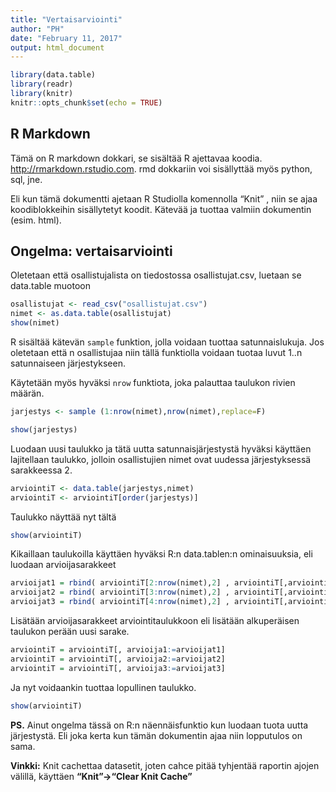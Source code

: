 ```yaml
---
title: "Vertaisarviointi"
author: "PH"
date: "February 11, 2017"
output: html_document
---
```


```r
library(data.table)
library(readr)
library(knitr)
knitr::opts_chunk$set(echo = TRUE)
```

## R Markdown

Tämä on R markdown dokkari, se sisältää R ajettavaa koodia. <http://rmarkdown.rstudio.com>.
rmd dokkariin voi sisällyttää myös python, sql, jne.

Eli kun tämä dokumentti ajetaan R Studiolla komennolla "Knit" , niin se ajaa koodiblokkeihin sisällytetyt koodit.
Kätevää ja tuottaa valmiin dokumentin (esim. html).


## Ongelma: vertaisarviointi


Oletetaan että osallistujalista on tiedostossa osallistujat.csv, luetaan se data.table muotoon
```r
osallistujat <- read_csv("osallistujat.csv")
nimet <- as.data.table(osallistujat)
show(nimet)
```

R sisältää kätevän `sample` funktion, jolla voidaan tuottaa satunnaislukuja.
Jos oletetaan että n osallistujaa niin tällä funktiolla voidaan tuotaa luvut 1..n satunnaiseen järjestykseen.

Käytetään myös hyväksi `nrow` funktiota, joka palauttaa taulukon rivien määrän.

```r
jarjestys <- sample (1:nrow(nimet),nrow(nimet),replace=F)

```

```r
show(jarjestys)
```

Luodaan uusi taulukko ja tätä uutta satunnaisjärjestystä hyväksi käyttäen lajitellaan taulukko, jolloin osallistujien nimet ovat uudessa järjestyksessä sarakkeessa 2.

```r
arviointiT <- data.table(jarjestys,nimet)
arviointiT <- arviointiT[order(jarjestys)]

```


Taulukko näyttää nyt tältä
```r
show(arviointiT)
```


Kikaillaan taulukoilla käyttäen hyväksi R:n data.tablen:n ominaisuuksia, eli luodaan arvioijasarakkeet

```r
arvioijat1 = rbind( arviointiT[2:nrow(nimet),2] , arviointiT[,arviointiT[1:1,2]])
arvioijat2 = rbind( arviointiT[3:nrow(nimet),2] , arviointiT[,arviointiT[1:2,2]])
arvioijat3 = rbind( arviointiT[4:nrow(nimet),2] , arviointiT[,arviointiT[1:3,2]])
```

Lisätään arvioijasarakkeet arviointitaulukkoon eli lisätään alkuperäisen taulukon perään uusi sarake.
```r
arviointiT = arviointiT[, arvioija1:=arvioijat1]
arviointiT = arviointiT[, arvioija2:=arvioijat2]
arviointiT = arviointiT[, arvioija3:=arvioijat3]
```

Ja nyt voidaankin tuottaa lopullinen taulukko.
```r
show(arviointiT)
```

**PS.** Ainut ongelma tässä on R:n näennäisfunktio kun luodaan tuota uutta järjestystä.
Eli joka kerta kun tämän dokumentin ajaa niin lopputulos on sama.

**Vinkki:** Knit cachettaa datasetit, joten cahce pitää tyhjentää raportin ajojen välillä,
käyttäen **"Knit"->"Clear Knit Cache"**
